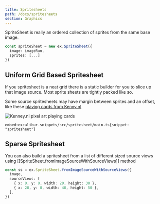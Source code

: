 ```yaml
---
title: Spritesheets
path: /docs/spritesheets
section: Graphics
---
```


SpriteSheet is really an ordered collection of sprites from the same base image.

```typescript
const spriteSheet = new ex.SpriteSheet({
  image: imageRun,
  sprites: [...]
})
```

## Uniform Grid Based Spritesheet

If you spritesheet is a neat grid there is a static builder for you to slice up that image source. Most sprite sheets are tightly packed like so.

Some source spritesheets may have margin between sprites and an offset, like these [playing cards from Kenny.nl](https://www.kenney.nl/assets/playing-cards-pack)

![Kenney.nl pixel art playing cards](kenny-cards.png)

`embed:excalibur-snippets/src/spritesheet/main.ts{snippet: "spritesheet"}`

<IFrameEmbed src="https://excaliburjs.com/excalibur-snippets/spritesheet/" />

## Sparse Spritesheet

You can also build a spritesheet from a list of different sized source views using [[SpriteSheet.fromImageSourceWithSourceViews]] method

```typescript
const ss = ex.SpriteSheet.fromImageSourceWithSourceViews({
  image,
  sourceViews: [
    { x: 0, y: 0, width: 20, height: 30 },
    { x: 20, y: 0, width: 40, height: 50 },
  ],
})
```
